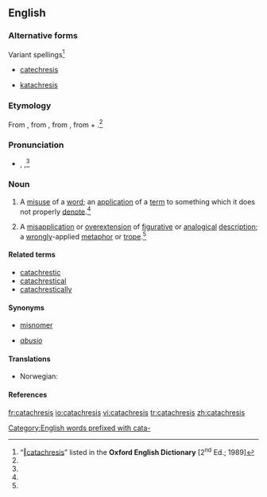 {{wikipedia}}
==English==

===Alternative forms===
; Variant spellings<ref name="OED">“[http://dictionary.oed.com/cgi/entry/50034338 ‖catachresis]” listed in the '''Oxford English Dictionary''' [2<sup>nd</sup> Ed.; 1989]</ref>
{{top2}}
* [[catechresis]] {{i|17 <sup>th</sup> century, obsolete, now a misspelling}}
{{mid2}}
* [[katachresis]] {{i|17 <sup>th</sup> century}}
{{bottom}}

===Etymology===
From {{etyl|la|en}} {{term|catachresis|catachrēsis|lang=la}}, from {{etyl|grc|en}} {{term|sc=polytonic|κατάχρησις|tr=katakhrēsis||misuse (of a word)|lang=grc}}, from {{term|sc=polytonic|καταχρῆσθαι|tr=katakhrēsthai||to misuse|lang=grc}}, from {{term|sc=polytonic|κατά|tr=kata||pervertedly|lang=grc}} + {{term|sc=polytonic|χρῆσθαι|tr=khrēsthai||to use|lang=grc}}.<ref name="OED"/><!--from {{term|καταχράομαι||I misuse|tr=katakhraomai|lang=grc|sc=polytonic}}, from {{term|κατά||wastefully|tr=kata|lang=grc|sc=polytonic}} + {{term|χράω||I use|lang=grc|sc=polytonic}}.-->

===Pronunciation===
* {{a|RP}} {{enPR|kătəkrēʹsĭs}}, {{IPA|/kætəˈkɹiːsɪs/}},<ref name="OED"/> {{SAMPA|/k{t@"kr\i:sIs/}}

===Noun===
{{en-noun|catachreses}}

# A [[misuse]] of a [[word]]; an [[application]] of a [[term]] to something which it does not properly [[denote]].<ref name="OED"/>
# {{rhetoric}} A [[misapplication]] or [[overextension]] of [[figurative]] or [[analogical]] [[description]]; a [[wrong]]ly-applied [[metaphor]] or [[trope]].<ref name="OED"/>

====Related terms====
* [[catachrestic]]
* [[catachrestical]]
* [[catachrestically]]

====Synonyms====
* {{sense|misuse of a word}} [[misnomer]]
* {{sense|(rhetoric) bad metaphor or trope}} ''[[abusio]]''

====Translations====
{{trans-top|misuse of a word}}
* Norwegian: {{t-|no|katakrese|m}}
{{trans-mid}}
{{trans-bottom}}

{{trans-top|(''rhetoric'') bad metaphor or trope}}
{{trans-mid}}
{{trans-bottom}}

====References====
<references/>

[[fr:catachresis]]
[[io:catachresis]]
[[vi:catachresis]]
[[tr:catachresis]]
[[zh:catachresis]]

[[Category:English words prefixed with cata-]]